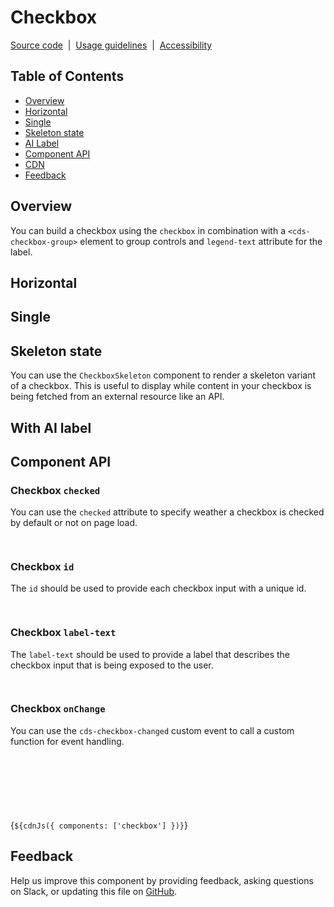 
<Meta of={CheckboxStories} />

# Checkbox

[Source code](https://github.com/carbon-design-system/carbon/tree/main/packages/web-components/src/components/checkbox)
&nbsp;|&nbsp;
[Usage guidelines](https://www.carbondesignsystem.com/components/checkbox/usage)
&nbsp;|&nbsp;
[Accessibility](https://www.carbondesignsystem.com/components/checkbox/accessibility)

## Table of Contents

- [Overview](#overview)
- [Horizontal](#horizontal)
- [Single](#single)
- [Skeleton state](#skeleton-state)
- [AI Label](#With-ai-label)
- [Component API](#component-api)
- [CDN](#cdn)
- [Feedback](#feedback)

## Overview

You can build a checkbox using the `checkbox` in combination with a
`<cds-checkbox-group>` element to group controls and `legend-text` attribute for
the label.

<Canvas of={CheckboxStories.Default} />

## Horizontal

<Canvas of={CheckboxStories.Horizontal} />

## Single

<Canvas of={CheckboxStories.Single} />

## Skeleton state

You can use the `CheckboxSkeleton` component to render a skeleton variant of a
checkbox. This is useful to display while content in your checkbox is being
fetched from an external resource like an API.

<Canvas of={CheckboxStories.Skeleton} />

## With AI label

<Canvas of={CheckboxStories.WithAILabel} />

## Component API

<ArgTypes of="cds-checkbox" />

### Checkbox `checked`

You can use the `checked` attribute to specify weather a checkbox is checked by
default or not on page load.

```html
<cds-checkbox checked=""></cds-checkbox>
```

### Checkbox `id`

The `id` should be used to provide each checkbox input with a unique id.

```html
<cds-checkbox id="checkbox"></cds-checkbox>
```

### Checkbox `label-text`

The `label-text` should be used to provide a label that describes the checkbox
input that is being exposed to the user.

```html
<cds-checkbox label-text="Checkbox label"></cds-checkbox>
```

### Checkbox `onChange`

You can use the `cds-checkbox-changed` custom event to call a custom function
for event handling.

```javascript
document.addEventListener('cds-checkbox-changed', (event) => {
  const { currentTarget } = event;
  const { detail } = event as CustomEvent;
  const { evt } = detail;
  console.log('checkbox clicked', currentTarget, evt);
});
```

<Markdown>{`${cdnJs({ components: ['checkbox'] })}`}</Markdown>

## Feedback

Help us improve this component by providing feedback, asking questions on Slack,
or updating this file on
[GitHub](https://github.com/carbon-design-system/carbon/edit/main/packages/web-components/src/components/checkbox/checkbox.mdx).
